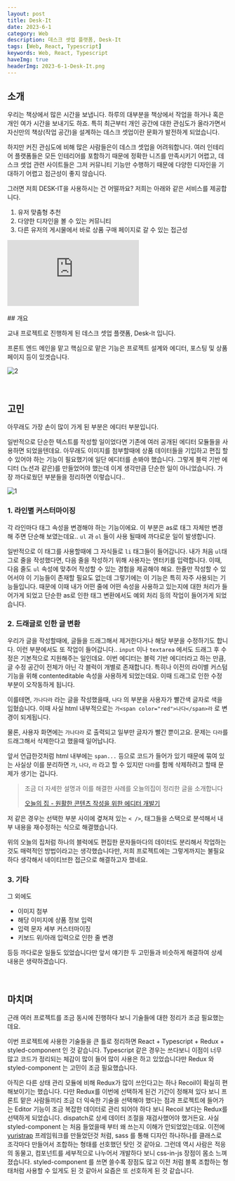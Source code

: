```yaml
---
layout: post
title: Desk-It
date: 2023-6-1
category: Web
description: 데스크 셋업 플랫폼, Desk-It
tags: [Web, React, Typescript]
keywords: Web, React, Typescript
haveImg: true
headerImg: 2023-6-1-Desk-It.png
---
```



## 소개

우리는 책상에서 많은 시간을 보냅니다. 하루의 대부분을 책상에서 작업을 하거나 혹은 개인 여가 시간을 보내기도 하죠. 특히 최근부터 개인 공간에 대한 관심도가 올라가면서 자신만의 책상(작업 공간)을 설계하는 데스크 셋업이란 문화가 발전하게 되었습니다.

하지만 커진 관심도에 비해 많은 사람들은이 데스크 셋업을 어려워합니다. 여러 인테리어 플랫폼들은 모든 인테리어를 포함하기 때문에 정확한 니즈를 만족시키기 어렵고, 데스크 셋업 관련 사이트들은 그저 커뮤니티 기능만 수행하기 때문에 다양한 디자인을 기대하기 어렵고 접근성이 좋지 않습니다.

그러면 저희 DESK-IT을 사용하시는 건 어떨까요? 저희는 아래와 같은 서비스를 제공합니다.

1. 유저 맞춤형 추천
2. 다양한 디자인을 볼 수 있는 커뮤니티
3. 다른 유저의 게시물에서 바로 상품 구매 페이지로 갈 수 있는 접근성

<div class="video-container">
<iframe src="https://www.youtube.com/embed/3H6TQfn8TNo" title="YouTube video player" frameborder="0" allow="accelerometer; autoplay; clipboard-write; encrypted-media; gyroscope; picture-in-picture; web-share" allowfullscreen></iframe>
</div>

<br/>
## 개요

교내 프로젝트로 진행하게 된 데스크 셋업 플랫폼, Desk-It 입니다.

프론트 엔드 메인을 맡고 핵심으로 맡은 기능은 프로젝트 설계와 에디터, 포스팅 및 상품 페이지 등이 있겟습니다.

![2](/img/2023-6-1-Desk-It/2.png)


<br/>

## 고민

아무래도 가장 손이 많이 가게 된 부분은 에디터 부분입니다.


일반적으로 단순한 텍스트를 작성할 일이었다면 기존에 여러 공개된 에디터 모듈들을 사용하면 되었을텐데요.
아무래도 이미지를 첨부할때에 상품 데이터들을 기입하고 편집 할 수 있어야 하는 기능이 필요했기에 일단 에디터를 손봐야 했습니다.
그렇게 블럭 기반 에디터 (노션과 같은)를 만들었어야 했는데 이게 생각만큼 단순한 일이 아니었습니다.
가장 까다로웠던 부분들을 정리하면 이렇습니다..

![1](/img/2023-6-1-Desk-It/1.png)
### 1. 라인별 커스터마이징
각 라인마다 태그 속성을 변경해야 하는 기능이에요.
이 부분은 as로 태그 자체만 변경해 주면 단순해 보였는데요..
`ul` 과 `ol` 들이 사용 될때에 까다로운 일이 발생합니다.

일반적으로 이 태그를 사용할때에 그 자식들로 `li` 태그들이 들어갑니다.
내가 처음 `ul`태그로 줄을 작성했다면, 다음 줄을 작성하기 위해 사용자는 엔터키를 입력합니다.
이때, 다음 줄도 `ul` 속성에 맞추어 작성할 수 있는 경험을 제공해야 해요.
한줄만 작성할 수 있어서야 이 기능들이 존재할 필요도 없는데 그렇기에는 이 기능은 특히 자주 사용되는 기능들입니다.
때문에 이때 내가 어떤 줄에 어떤 속성을 사용하고 있는지에 대한 처리가 들어가게 되었고 단순한 as로 인한 태그 변환에서도 예외 처리 등의 작업이 들어가게 되었습니다. 

### 2. 드래글로 인한 글 변환
우리가 글을 작성할때에, 글들을 드래그해서 제거한다거나 해당 부분을 수정하기도 합니다.
이런 부분에서도 또 작업이 들어갑니다..
`input` 이나 `textarea` 에서도 드래그 후 수정은 기본적으로 지원해주는 일인데요.
이번 에디터는 블럭 기반 에디터라고 하는 만큼, 글 수정 공간이 전체가 아닌 각 블럭이 개별로 존재합니다.
특히나 이전의 라이별 커스텀 기능을 위해 contenteditable 속성을 사용하게 되었는데요.
이때 드래그로 인한 수정 부분이 오작동하게 됩니다.

이를테면, `가나다라` 라는 글을 작성했을때, `나다` 의 부분을 사용자가 빨간색 글자로 색을 입혔습니다.
이때 사실 html 내부적으로는 `가<span color="red">나다</span>라` 로 변경이 되게됩니다.

물론, 사용자 화면에는 `가나다라` 로 출력되고 일부만 글자가 빨간 뿐이고요.
문제는 `다라`를 드래그해서 삭제한다고 했을때 일어납니다.

앞서 언급한것처럼 html 내부에는 `span...` 등으로 코드가 들어가 있기 때문에 묶여 있는 사실상 이를 분리하면 `가`, `나다`, `라` 라고 할 수 있지만 `다라`를 함께 삭제하려고 할때 문제가 생기는 겁니다.

> 조금 더 자세한 설명과 이를 해결한 사례를 오늘의집이 정리한 글을 소개합니다
>
> [오늘의 집 - 원활한 콘텐츠 작성을 위한 에디터 개발기](https://www.bucketplace.com/post/2020-09-18-%EC%9B%90%ED%99%9C%ED%95%9C-%EC%BD%98%ED%85%90%EC%B8%A0-%EC%9E%91%EC%84%B1%EC%9D%84-%EC%9C%84%ED%95%9C-%EC%97%90%EB%94%94%ED%84%B0-%EA%B0%9C%EB%B0%9C%EA%B8%B0/)

저 같은 경우는 선택한 부분 사이에 곂쳐져 있는 `< />`, 태그들을 스택으로 분석해서 내부 내용을 재수정하는 식으로 해결했습니다.

위의 오늘의 집처럼 하나의 블럭에도 편집한 문자들마다의 데이터도 분리해서 작업하는 것도 매력적인 방법이라고는 생각했습니다만,
저희 프로젝트에는 그렇게까지는 불필요하다 생각해서 네이티브한 접근으로 해결하고자 했네요.

### 3. 기타
그 외에도

- 이미지 첨부
- 해당 이미지에 상품 정보 입력
- 입력 문자 세부 커스터마이징
- 키보드 위/아래 입력으로 인한 줄 변경


등등 까다로운 일들도 있었습니다만 앞서 얘기한 두 고민들과 비슷하게 해결하여 상세 내용은 생략하겠습니다.


<br/>

## 마치며

근래 여러 프로젝트를 조금 동시에 진행하다 보니 기술들에 대한 정리가 조금 필요했는데요.

이번 프로젝트에 사용한 기술들을 큰 틀로 정리하면 React + Typescript + Redux + styled-component 인 것 같습니다.
Typescript 같은 경우는 쓰다보니 이점이 너무 많고 코드가 정리되는 체감이 많이 들어 많이 사용은 하고 있었습니다만 Redux 와 styled-component 는 고민이 조금 필요했습니다.

아직은 다른 상태 관리 모듈에 비해 Redux가 많이 쓰인다고는 하나 Recoil이 확실히 편해보이기는 했습니다.
다만 Redux를 이번에 선택하게 된건 기간이 정해져 있다 보니 프론트 맡은 사람들끼리 조금 더 익숙한 기술을 선택해야 했다는 점과 프로젝트에 들어가는 Editor 기능이 조금 복잡한 데이터로 관리 되어야 하다 보니 Recoil 보다는 Redux를 선택하게 되었습니다. dispatch로 상세 데이터 조절을 재검사했어야 했거든요.
사실 styled-component 는 처음 들었을때 부터 왜 쓰는지 이해가 안되었었는데요. 이전에 [yuristrap](https://kyechan99.github.io/web/2021/03/15/Yuristrap.html) 프레임워크를 만들었던것 처럼, sass 를 통해 디자인 하나하나를 클래스로 조각마다 만들어서 조합하는 형태를 선호했던 탓인 것 같아요.
그런데 역시 사람은 적응의 동물고, 컴포넌트를 세부적으로 나누어서 개발하다 보니 css-in-js 장점이 몸소 느껴졌습니다. styled-component 를 쓰면 쓸수록 장점도 많고 이전 처럼 블록 조합하는 형태처럼 사용할 수 있게도 된 것 같아서 요즘은 또 선호하게 된 것 같습니다.
